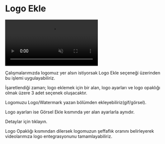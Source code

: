 # Logo Ekle


<video autoPlay muted loop controls>
  <source src="/logoekle.mp4" type="video/mp4" />
  Your browser does not support the video tag.
</video>



Çalışmalarımızda logomuz yer alsın istiyorsak Logo Ekle seçeneği üzerinden bu işlemi uygulayabiliriz.

İşaretlendiği zaman; logo eklemek için bir alan, logo ayarları ve logo opaklığı olmak üzere 3 adet seçenek oluşacaktır.

Logomuzu Logo/Watermark yazan bölümden ekleyebiliriz(gif/görsel).

Logo ayarları ise Görsel Ekle kısmında yer alan ayarlarla aynıdır.

Detaylar için tıklayın.

Logo Opaklığı kısmından dilersek logomuzun şeffaflık oranını belirleyerek videolarımıza logo entegrasyonunu tamamlayabiliriz.

